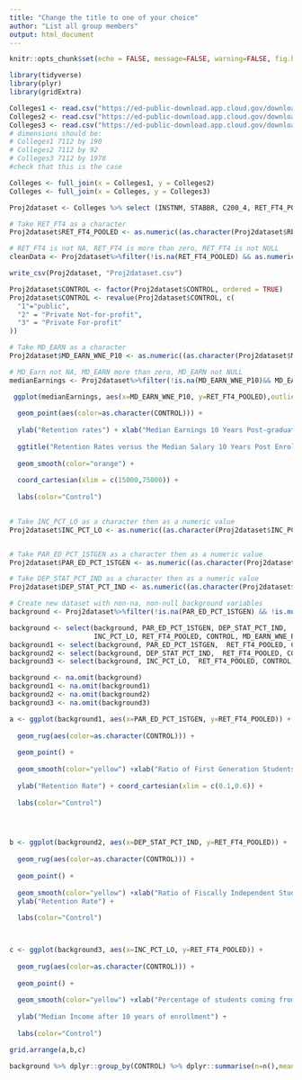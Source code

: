 ```yaml
---
title: "Change the title to one of your choice"
author: "List all group members"
output: html_document
---
```



```r
knitr::opts_chunk$set(echo = FALSE, message=FALSE, warning=FALSE, fig.height = 4, fig.width = 6 )
```


```r
library(tidyverse) 
library(plyr)
library(gridExtra)
```


```r
Colleges1 <- read.csv("https://ed-public-download.app.cloud.gov/downloads/Most-Recent-Cohorts-Scorecard-Elements.csv")
Colleges2 <- read.csv("https://ed-public-download.app.cloud.gov/downloads/Most-Recent-Cohorts-Treasury-Elements.csv")
Colleges3 <- read.csv("https://ed-public-download.app.cloud.gov/downloads/Most-Recent-Cohorts-All-Data-Elements.csv")
# dimensions should be:
# Colleges1 7112 by 190
# Colleges2 7112 by 92
# Colleges3 7112 by 1978
#check that this is the case
```

```r
Colleges <- full_join(x = Colleges1, y = Colleges2)
Colleges <- full_join(x = Colleges, y = Colleges3)

Proj2dataset <- Colleges %>% select (INSTNM, STABBR, C200_4, RET_FT4_POOLED, PCTFLOAN, TRANS_4_POOLED, CCUGPROF, CONTROL, CCSIZSET, NPT41_PRIV, NPT42_PRIV, NPT43_PRIV, NPT44_PRIV, NPT45_PRIV, MD_EARN_WNE_P10, SD_EARN_WNE_P10, INC_PCT_LO, DEP_STAT_PCT_IND, PAR_ED_PCT_1STGEN)

# Take RET_FT4 as a character
Proj2dataset$RET_FT4_POOLED <- as.numeric((as.character(Proj2dataset$RET_FT4_POOLED)))

# RET_FT4 is not NA, RET_FT4 is more than zero, RET_FT4 is not NULL
cleanData <- Proj2dataset%>%filter(!is.na(RET_FT4_POOLED) && as.numeric(RET_FT4_POOLED>0))

write_csv(Proj2dataset, "Proj2dataset.csv")

Proj2dataset$CONTROL <- factor(Proj2dataset$CONTROL, ordered = TRUE)
Proj2dataset$CONTROL <- revalue(Proj2dataset$CONTROL, c(
  "1"="public",
  "2" = "Private Not-for-profit",
  "3" = "Private For-profit"
))

```





```r

# Take MD_EARN as a character
Proj2dataset$MD_EARN_WNE_P10 <- as.numeric((as.character(Proj2dataset$MD_EARN_WNE_P10)))

# MD_Earn not NA, MD_EARN more than zero, MD_EARN not NULL
medianEarnings <- Proj2dataset%>%filter(!is.na(MD_EARN_WNE_P10)&& MD_EARN_WNE_P10>0 &&!is.null(MD_EARN_WNE_P10))

```


```r

 ggplot(medianEarnings, aes(x=MD_EARN_WNE_P10, y=RET_FT4_POOLED),outlier.size=1) +
  
  geom_point(aes(color=as.character(CONTROL))) +
  
  ylab("Retention rates") + xlab("Median Earnings 10 Years Post-graduation") +
  
  ggtitle("Retention Rates versus the Median Salary 10 Years Post Enrollment") +
  
  geom_smooth(color="orange") +
  
  coord_cartesian(xlim = c(15000,75000)) + 
  
  labs(color="Control")
  


```


```r
# Take INC_PCT_LO as a character then as a numeric value
Proj2dataset$INC_PCT_LO <- as.numeric((as.character(Proj2dataset$INC_PCT_LO)))


# Take PAR_ED_PCT_1STGEN as a character then as a numeric value
Proj2dataset$PAR_ED_PCT_1STGEN <- as.numeric((as.character(Proj2dataset$PAR_ED_PCT_1STGEN)))

# Take DEP_STAT_PCT_IND as a character then as a numeric value
Proj2dataset$DEP_STAT_PCT_IND <- as.numeric((as.character(Proj2dataset$DEP_STAT_PCT_IND)))

# Create new dataset with non-na, non-null background variables
background <- Proj2dataset%>%filter(!is.na(PAR_ED_PCT_1STGEN) && !is.null(PAR_ED_PCT_1STGEN) && !is.na(DEP_STAT_PCT_IND) && !is.null(DEP_STAT_PCT_IND) && !is.na(INC_PCT_LO) && !is.null(INC_PCT_LO))

background <- select(background, PAR_ED_PCT_1STGEN, DEP_STAT_PCT_IND,
                     INC_PCT_LO, RET_FT4_POOLED, CONTROL, MD_EARN_WNE_P10)
background1 <- select(background, PAR_ED_PCT_1STGEN,  RET_FT4_POOLED, CONTROL)
background2 <- select(background, DEP_STAT_PCT_IND,  RET_FT4_POOLED, CONTROL)
background3 <- select(background, INC_PCT_LO,  RET_FT4_POOLED, CONTROL)

background <- na.omit(background)
background1 <- na.omit(background1)
background2 <- na.omit(background2)
background3 <- na.omit(background3)
```


```r



a <- ggplot(background1, aes(x=PAR_ED_PCT_1STGEN, y=RET_FT4_POOLED)) +
  
  geom_rug(aes(color=as.character(CONTROL))) + 
  
  geom_point() + 
  
  geom_smooth(color="yellow") +xlab("Ratio of First Generation Students in Student-body") +
  
  ylab("Retention Rate") + coord_cartesian(xlim = c(0.1,0.6)) + 
  
  labs(color="Control")




b <- ggplot(background2, aes(x=DEP_STAT_PCT_IND, y=RET_FT4_POOLED)) +
  
  geom_rug(aes(color=as.character(CONTROL))) + 
  
  geom_point() +  
  
  geom_smooth(color="yellow") +xlab("Ratio of Fiscally Independent Students") +
  ylab("Retention Rate") + 
  
  labs(color="Control")



c <- ggplot(background3, aes(x=INC_PCT_LO, y=RET_FT4_POOLED)) +
  
  geom_rug(aes(color=as.character(CONTROL))) + 
  
  geom_point() +
  
  geom_smooth(color="yellow") +xlab("Percentage of students coming from low income  families") +
  
  ylab("Median Income after 10 years of enrollment") + 
  
  labs(color="Control")

grid.arrange(a,b,c)
```

```r

background %>% dplyr::group_by(CONTROL) %>% dplyr::summarise(n=n(),meanRet= mean(RET_FT4_POOLED), meanFirstGen = mean(PAR_ED_PCT_1STGEN), meanFiscIndependant= mean(DEP_STAT_PCT_IND), meanLowIncome=mean(INC_PCT_LO))
```

